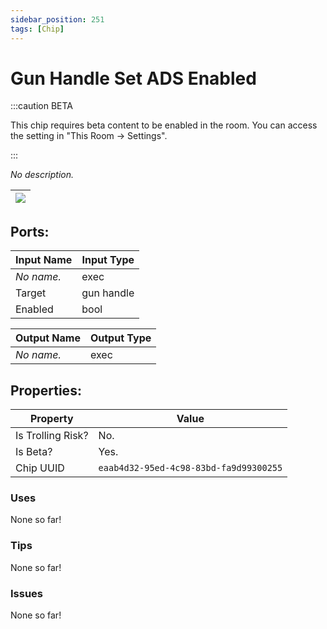 ```yaml
---
sidebar_position: 251
tags: [Chip]
---
```


# Gun Handle Set ADS Enabled
:::caution BETA

This chip requires beta content to be enabled in the room. You can access the setting in "This Room -> Settings".

:::

*No description.*

| ![](https://images-ext-2.discordapp.net/external/MPmIaQzlEPmgGWlgi-WxBBXt0Bjv_zWPkg1y1f_sy3s/https/www.recroomcircuits.com/image/circuit/absolute-value?width=206&height=108) |
|-----|

## Ports:

| Input Name | Input Type |
|-----------|-----------|
| *No name.* | exec |
| Target | gun handle |
| Enabled | bool |

| Output Name | Output Type |
|-----------|-----------|
| *No name.* | exec |

## Properties:

| Property  | Value |
|-------------------|-----------|
| Is Trolling Risk? | No. |
| Is Beta? | Yes. |
| Chip UUID | `eaab4d32-95ed-4c98-83bd-fa9d99300255` |

### Uses

None so far!

### Tips

None so far!

### Issues

None so far!